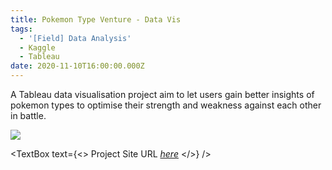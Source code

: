 ```yaml
---
title: Pokemon Type Venture - Data Vis
tags:
  - '[Field] Data Analysis'
  - Kaggle
  - Tableau
date: 2020-11-10T16:00:00.000Z
---
```


A Tableau data visualisation project aim to let users gain better insights of pokemon types to optimise their strength and weakness against each other in battle.

![](/Pokemon-Visualisation.png)

<TextBox
  text={<>
    Project Site URL *[here](https://public.tableau.com/app/profile/chantelle.loh.yi.wei/viz/PokemonTypeVenture/Dashboard1)*
  </>}
/>
